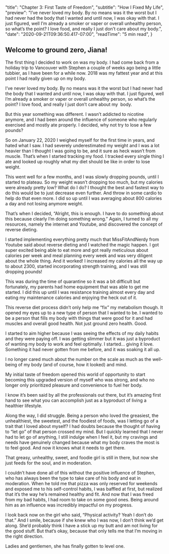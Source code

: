 
  "title": "Chapter 3: First Taste of Freedom",
  "subtitle": "How I Fixed My Life",
  "preview": "I’ve never loved my body. By no means was it the worst but I had never had the body that I wanted and until now, I was okay with that. I just figured, well I’m already a smoker or vaper or overall unhealthy person, so what’s the point? I love food, and really I just don’t care about my  body.",
  "date": "2020-09-21T09:36:50.417-07:00",
  "readTime": "5 min read",
}


<div>
  <h2 className="lead">Welcome to ground zero, Jiana!</h2>
  <p>The first thing I decided to work on was my body. I had come back from a holiday trip to Vancouver with Stephen a couple of weeks ago being a little tubbier, as I have been for a while now. 2018 was my fattest year and at this point I had really given up on my body.&nbsp;</p>
  <p>I&rsquo;ve never loved my body. By no means was it the worst but I had never had the body that I wanted and until now, I was okay with that. I just figured, well I&rsquo;m already a smoker or vaper or overall unhealthy person, so what&rsquo;s the point? I love food, and really I just don&rsquo;t care about my &nbsp;body.</p>
  <p>But this year something was different. I wasn&rsquo;t addicted to nicotine anymore, and I had been around the influence of someone who regularly exercised and mostly ate properly. I decided, why not try to lose a few pounds?</p>
  <p>So on January 22, 2020 I weighed myself for the first time in years, and hated what I saw. I had severely underestimated my weight and I was a lot heavier than I thought I was going to be, and it sure as heck wasn&rsquo;t from muscle. That&rsquo;s when I started tracking my food. I tracked every single thing I ate and looked up roughly what my diet should be like in order to lose weight.</p>
  <p>This went well for a few months, and I was slowly dropping pounds, until I started to plateau. So my weight wasn&rsquo;t dropping too much, but my calories were already pretty low? What do I do? I thought the best and fastest way to do this would be to just decrease even further. And throw in some cardio to help do that even more. I did so up until I was averaging about 800 calories a day and not losing anymore weight.</p>
  <p>That&rsquo;s when I decided, &ldquo;Alright, this is enough. I have to do something about this because clearly I&rsquo;m doing something wrong.&rdquo; Again, I turned to all my resources, namely the internet and Youtube, and discovered the concept of reverse dieting.</p>
  <p>I started implementing everything pretty much that MissFitAndNerdy from Youtube said about reverse dieting and I watched the magic happen. I got super excited being able to eat more and got really meticulous about calories per week and meal planning every week and was very diligent about the whole thing. And it worked! I increased my calories all the way up to about 2300, started incorporating strength training, and I was still dropping pounds!</p>
  <p>This was during the time of quarantine so it was a bit difficult but fortunately, my parents had home equipment that was able to get me started. I did this up until I was resistance training almost every day and eating my maintenance calories and enjoying the heck out of it.</p>
  <p>This reverse diet process didn&rsquo;t only help me &ldquo;fix&rdquo; my metabolism though. It opened my eyes up to a new type of person that I wanted to be. I wanted to be a person that fills my body with things that were good for it and had muscles and overall good health. Not just ground zero health. Good.</p>
  <p>I started to aim higher because I was seeing the effects of my daily habits and they were paying off. I was getting slimmer but it was just a byproduct of wanting my body to work and feel optimally. I started&hellip; giving it love. Something it had never gotten from me before, and it was soaking it all up.</p>
  <p>I no longer cared much about the number on the scale as much as the well-being of my body (and of course, how it looked) and mind.</p>
  <p>My initial taste of freedom opened this world of opportunity to start becoming this upgraded version of myself who was strong, and who no longer only prioritized pleasure and convenience to fuel her body.</p>
  <p>I know it&rsquo;s been said by all the professionals out there, but it&rsquo;s amazing first hand to see what you can accomplish just as a byproduct of living a healthier lifestyle.</p>
  <p>Along the way, I did struggle. Being a person who loved the greasiest, the unhealthiest, the sweetest, and the foodiest of foods, was I letting go of a trait that I loved about myself? I had doubts because the thought of having to &ldquo;let go&rdquo; of that person crossed my mind. But I quickly learned that I never had to let go of anything, I still indulge when I feel it, but my cravings and needs have genuinely changed because what my body craves the most is to feel good. And now it knows what it needs to get there.</p>
  <p>That greasy, unhealthy, sweet, and foodie girl is still in there, but now she just feeds for the soul, and in moderation.</p>
  <p>I couldn&rsquo;t have done all of this without the positive influence of Stephen, who has always been the type to take care of his body and eat in moderation. When he told me that pizza was only reserved for weekends and exposed me to his self-control habits, I was baffled at first, but realized that it&rsquo;s the way he&rsquo;s remained healthy and fit. And now that I was freed from my bad habits, I had room to take on some good ones. Being around him as an influence was incredibly impactful on my progress.</p>
  <p>I look back now on the girl who said, “Physical activity? Yeah I don’t do that.” And I smile, because if she knew who I was now, I don’t think we’d get along. She’d probably think I have a stick up my butt and am not living for the good stuff. But that’s okay, because that only tells me that I’m moving in the right direction.</p>
  <p>Ladies and gentlemen, she has finally gotten to level one.</p>
</div>
